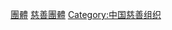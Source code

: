 {{Catnav|頁面分類|人类社会|组织|非政府组织|慈善组织}}
{{Catnav|頁面分類|人类社会|慈善活动|慈善组织}}
{{Catnav|頁面分類|人类社会|亞洲社會|香港社會|香港慈善}}
{{Catnav|頁面分類|人类社会|中國社會|香港社會|香港慈善}}
{{commonscat|Charities in Hong Kong}}
{{catmore}}
[[Category:香港慈善|團體]]
[[Category:香港組織|慈善團體]]
[[Category:中国慈善组织|Category:中国慈善组织]]